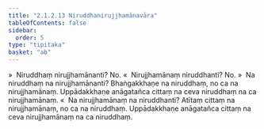 ```yaml
---
title: "2.1.2.13 Niruddhanirujjhamānavāra"
tableOfContents: false
sidebar:
  order: 5
type: "tipitaka"
basket: "ab"
---
```



<DynamicBreadcrumb />

<Division number="103">

<Paragraph number="490">
»  Niruddhaṃ nirujjhamānanti? No.
</Paragraph>

<Paragraph number="491">
«  Nirujjhamānaṃ niruddhanti? No.
</Paragraph>

<Paragraph number="492">
»  Na niruddhaṃ na nirujjhamānanti?
</Paragraph>

<Paragraph number="493">
Bhaṅgakkhaṇe na niruddhaṃ, no ca na nirujjhamānaṃ. Uppādakkhaṇe anāgatañca cittaṃ na ceva niruddhaṃ na ca nirujjhamānaṃ.
</Paragraph>

<Paragraph number="494">
«  Na nirujjhamānaṃ na niruddhanti?
</Paragraph>

<Paragraph number="495">
Atītaṃ cittaṃ na nirujjhamānaṃ, no ca na niruddhaṃ. Uppādakkhaṇe anāgatañca cittaṃ na ceva nirujjhamānaṃ na ca niruddhaṃ.
</Paragraph>
</Division>